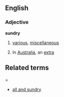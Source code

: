 ==English==
===Adjective===
'''sundry'''
# [[various]], [[miscellaneous]]
# {{Cricket}} In [[Australia]], an [[extra]]
==Related terms===
* [[all and sundry]]